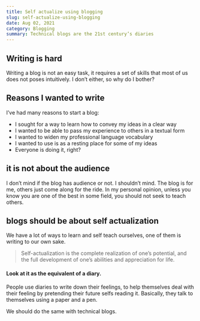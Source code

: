 ```yaml
---
title: Self actualize using blogging
slug: self-actualize-using-blogging
date: Aug 02, 2021
category: Blogging
summary: Technical blogs are the 21st century’s diaries
---
```


## Writing is hard

Writing a blog is not an easy task, it requires a set of skills that most of us does not poses intuitively.
I don’t either, so why do I bother?

## Reasons I wanted to write

I’ve had many reasons to start a blog:

-   I sought for a way to learn how to convey my ideas in a clear way
-   I wanted to be able to pass my experience to others in a textual form
-   I wanted to widen my professional language vocabulary
-   I wanted to use is as a resting place for some of my ideas
-   Everyone is doing it, right?

## it is not about the audience

I don’t mind if the blog has audience or not. I shouldn’t mind.
The blog is for me, others just come along for the ride.
In my personal opinion, unless you know you are one of the best in some field, you should not seek to teach others.

## blogs should be about self actualization

We have a lot of ways to learn and self teach ourselves, one of them is writing to our own sake.

> Self-actualization is the complete realization of one’s potential, and the full development of one’s abilities and appreciation for life.

#### Look at it as the equivalent of a diary.

People use diaries to write down their feelings, to help themselves deal with their feeling by pretending their future selfs reading it.
Basically, they talk to themselves using a paper and a pen.

We should do the same with technical blogs.
